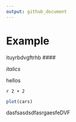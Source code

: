 ```yaml
---
output: github_document
---
```


# Example

ituyrbdvgftrhb
####

*italics*

hellos



`r 2 + 2`

```r
plot(cars)

```

dasfsasdsdfasrgaesfeDVF
